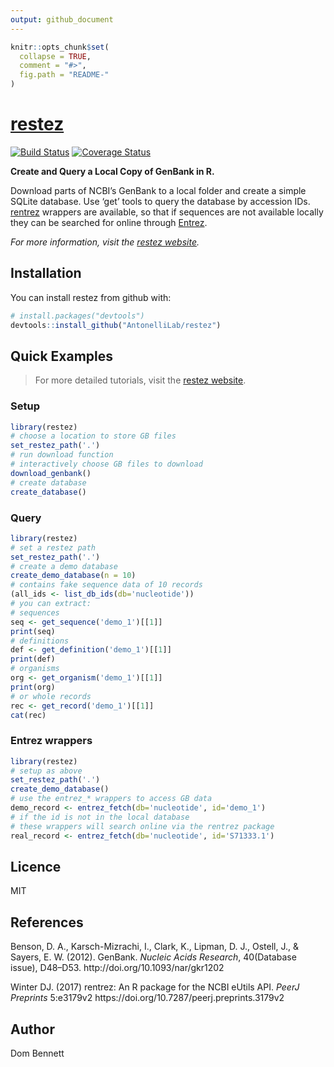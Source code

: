 ```yaml
---
output: github_document
---
```


<!-- README.md is generated from README.Rmd. Please edit that file -->
<!-- devtools::rmarkdown::render("README.Rmd") -->

```r
knitr::opts_chunk$set(
  collapse = TRUE,
  comment = "#>",
  fig.path = "README-"
)
```

# [restez](https://antonellilab.github.io/restez/index.html)
[![Build Status](https://travis-ci.org/AntonelliLab/restez.svg?branch=master)](https://travis-ci.org/AntonelliLab/restez) [![Coverage Status](https://coveralls.io/repos/github/AntonelliLab/restez/badge.svg?branch=master)](https://coveralls.io/github/AntonelliLab/restez?branch=master)

**Create and Query a Local Copy of GenBank in R.**

Download parts of NCBI's GenBank to a local folder and create a simple SQLite database. Use 'get' tools to query the database by accession IDs. [rentrez](https://github.com/ropensci/rentrez) wrappers are available, so that if sequences are not available locally they can be searched for online through [Entrez](https://www.ncbi.nlm.nih.gov/books/NBK25500/).

*For more information, visit the [restez website](https://antonellilab.github.io/restez/index.html).*

## Installation

You can install restez from github with:

```r
# install.packages("devtools")
devtools::install_github("AntonelliLab/restez")
```

## Quick Examples

> For more detailed tutorials, visit the [restez website](https://antonellilab.github.io/restez/index.html).

### Setup

```r
library(restez)
# choose a location to store GB files
set_restez_path('.')
# run download function
# interactively choose GB files to download
download_genbank()
# create database
create_database()
```

### Query

```r
library(restez)
# set a restez path
set_restez_path('.')
# create a demo database
create_demo_database(n = 10)
# contains fake sequence data of 10 records
(all_ids <- list_db_ids(db='nucleotide'))
# you can extract:
# sequences
seq <- get_sequence('demo_1')[[1]]
print(seq)
# definitions
def <- get_definition('demo_1')[[1]]
print(def)
# organisms
org <- get_organism('demo_1')[[1]]
print(org)
# or whole records
rec <- get_record('demo_1')[[1]]
cat(rec)
```

### Entrez wrappers

```r
library(restez)
# setup as above
set_restez_path('.')
create_demo_database()
# use the entrez_* wrappers to access GB data
demo_record <- entrez_fetch(db='nucleotide', id='demo_1')
# if the id is not in the local database
# these wrappers will search online via the rentrez package
real_record <- entrez_fetch(db='nucleotide', id='S71333.1')
```

## Licence

MIT

## References

Benson, D. A., Karsch-Mizrachi, I., Clark, K., Lipman, D. J., Ostell, J., & Sayers, E. W. (2012). GenBank. *Nucleic Acids Research*, 40(Database issue), D48–D53. http://doi.org/10.1093/nar/gkr1202

Winter DJ. (2017) rentrez: An R package for the NCBI eUtils API. *PeerJ Preprints* 5:e3179v2 https://doi.org/10.7287/peerj.preprints.3179v2

## Author

Dom Bennett
